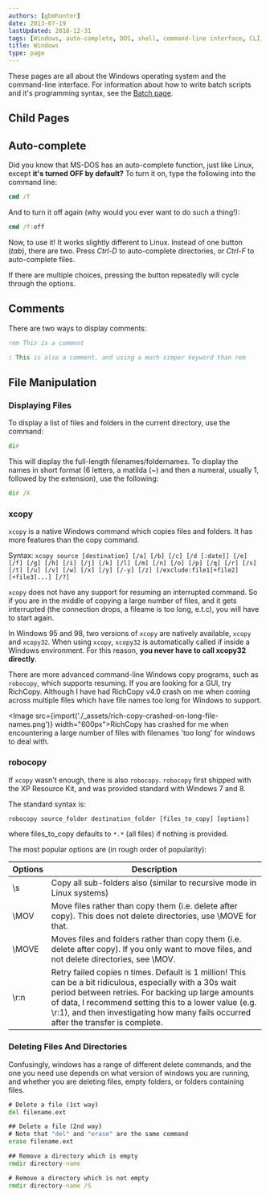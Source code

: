 ```yaml
---
authors: [gbmhunter]
date: 2013-07-19
lastUpdated: 2018-12-31
tags: [Windows, auto-complete, DOS, shell, command-line interface, CLI, comments, xcopy]
title: Windows
type: page
---
```


These pages are all about the Windows operating system and the command-line interface. For information about how to write batch scripts and it's programming syntax, see the [Batch page](/programming/languages/batch/).

## Child Pages

<ChildPages />

## Auto-complete

Did you know that MS-DOS has an auto-complete function, just like Linux, except **it's turned OFF by default?** To turn it on, type the following into the command line:

```bat
cmd /f
```

And to turn it off again (why would you ever want to do such a thing!):

```bat
cmd /f:off
```

Now, to use it! It works slightly different to Linux. Instead of one button (_tab_), there are two. Press _Ctrl-D_ to auto-complete directories, or _Ctrl-F_ to auto-complete files.

If there are multiple choices, pressing the button repeatedly will cycle through the options.

## Comments

There are two ways to display comments:

```bat
rem This is a comment

: This is also a comment, and using a much simper keyword than rem
```

## File Manipulation

### Displaying Files

To display a list of files and folders in the current directory, use the command:

```bat
dir
```

This will display the full-length filenames/foldernames. To display the names in short format (6 letters, a matilda (~) and then a numeral, usually 1, followed by the extension), use the following:

```bat
dir /X
```

### xcopy

`xcopy` is a native Windows command which copies files and folders. It has more features than the copy command.

Syntax: `xcopy source [destination] [/a] [/b] [/c] [/d [:date]] [/e] [/f] [/g] [/h] [/i] [/j] [/k] [/l] [/m] [/n] [/o] [/p] [/q] [/r] [/s] [/t] [/u] [/v] [/w] [/x] [/y] [/-y] [/z] [/exclude:file1[+file2][+file3]...] [/?]`

`xcopy` does not have any support for resuming an interrupted command. So if you are in the middle of copying a large number of files, and it gets interrupted (the connection drops, a fileame is too long, e.t.c), you will have to start again.

In Windows 95 and 98, two versions of `xcopy` are natively available, `xcopy` and `xcopy32`. When using `xcopy`, `xcopy32` is automatically called if inside a Windows environment. For this reason, **you never have to call xcopy32 directly**.

There are more advanced command-line Windows copy programs, such as `robocopy`, which supports resuming. If you are looking for a GUI, try RichCopy. Although I have had RichCopy v4.0 crash on me when coming across multiple files which have file names too long for Windows to support.

<Image src={import('./_assets/rich-copy-crashed-on-long-file-names.png')} width="600px">RichCopy has crashed for me when encountering a large number of files with filenames 'too long' for windows to deal with.</Image>

### robocopy

If `xcopy` wasn't enough, there is also `robocopy`. `robocopy` first shipped with the XP Resource Kit, and was provided standard with Windows 7 and 8.

The standard syntax is:

```bat
robocopy source_folder destination_folder [files_to_copy] [options]
```

where files_to_copy defaults to `*.*` (all files) if nothing is provided.

The most popular options are (in rough order of popularity):

<table>
    <thead>
        <tr>
            <th>Options</th>
            <th>Description</th>
        </tr>
    </thead>
    <tbody>
        <tr>
            <td>\s</td>
            <td>Copy all sub-folders also (similar to recursive mode in Linux systems)</td>
        </tr>
        <tr>
            <td>\MOV</td>
            <td>Move files rather than copy them (i.e. delete after copy). This does not delete directories, use \MOVE for that.</td>
        </tr>
        <tr>
            <td>\MOVE</td>
            <td>Moves files and folders rather than copy them (i.e. delete after copy). If you only want to move files, and not delete directories, see \MOV.</td>
        </tr>
        <tr>
            <td>\r:n</td>
            <td>Retry failed copies n times. Default is 1 million! This can be a bit ridiculous, especially with a 30s wait period between retries. For backing up large amounts of data, I recommend setting this to a lower value (e.g. \r:1), and then investigating how many fails occurred after the transfer is complete.</td>
        </tr>
    </tbody>
</table>

### Deleting Files And Directories

Confusingly, windows has a range of different delete commands, and the one you need use depends on what version of windows you are running, and whether you are deleting files, empty folders, or folders containing files.

```bat
# Delete a file (1st way)
del filename.ext

## Delete a file (2nd way)
# Note that "del" and "erase" are the same command
erase filename.ext

## Remove a directory which is empty
rmdir directory-name

# Remove a directory which is not empty
rmdir directory-name /S
```
